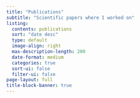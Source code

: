 ```yaml
---
title: "Publications"
subtitle: "Scientific papers where I worked on"
listing:
  contents: publications
  sort: "date desc"
  type: default
  image-align: right
  max-description-length: 200
  date-format: medium
  categories: true
  sort-ui: false
  filter-ui: false
page-layout: full
title-block-banner: true
---
```


